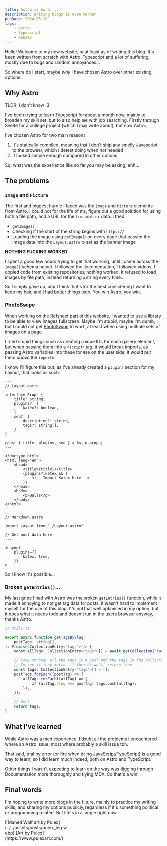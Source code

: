 ```yaml
---
title: Astro is hard....
description: Writing blogs is even harder
pubDate: 2024-05-28
tags:
    - astro
    - typescript
    - webdev
---
```


Hello! Welcome to my new website, or at least as of writing this blog.
It's been written from scratch with Astro, Typescript and a lot of suffering, mostly due to bugs and random annoyances...

So where do I start, maybe _why_ I have chosen Astro over other existing options.

## Why Astro

TLDR: I don't know :3

I've been trying to learn Typescript for about a month now, mainly to broaden my skill set, but to also help me with job
searching. Firstly through Svelte for a college project (which I may write about), but now Astro.

I've chosen Astro for two main reasons

1. It's statically compiled, meaning that I don't ship any smelly Javascript to the browser, which I detest doing when not needed
2. It looked simple enough compared to other options

So, what was the experience like so far you may be asking, ehh...

## The problems

### `Image` and `Picture`

The first and biggest hurdle I faced was the `Image` and `Picture` elements from Astro. I could not for the life of me,
figure out a good solution for using both a file path, and a URL for the `frontmatter` data. I tried:

-   `getImage()`
-   Checking if the start of the string begins with `https://`
-   Loading the image using `getImage()` on every page that passed the image data into the `Layout.astro` to set as the banner image

**NOTHING FUCKING WORKED.**

I spent a good few hours trying to get that working, until I came across the `image()` schema helper. I followed the
documentation, I followed videos, I copied code from existing repositories, nothing worked, it refused to load images
by file path, instead returning a string every time...

So I simply gave up, and I think that's for the best considering I want to keep my hair, and I had better things todo.
You win Astro, you win.

### PhotoSwipe

When working on the Refsheet part of this website, I wanted to use a library to be able to view images fullscreen. Maybe
I'm stupid, maybe I'm dumb, but I could not get [PhotoSwipe](https://photoswipe.com/) to work, at least when using
multiple sets of images on a page.

I tried stupid things such as creating unique IDs for each gallery element, but when
passing them into a `<script>` tag, it would break imports, as passing Astro variables into these for use on the user
side, it would put them _above_ the `import`s.

I know I'll figure this out, as I've already created a `plugins` section for my Layout, that looks as such.

```astro
---
// Layout.astro

interface Props {
    title: string;
    plugins?: {
        katex?: boolean,
    }
    seo?: {
        description?: string,
        tags?: string[],
    }
}

const { title, plugins, seo } = Astro.props;
---

<!doctype html>
<html lang="en">
    <head>
        <title>{title}</title>
        {plugins?.katex && (
            <!-- Import Katex here -->
        )}
    </head>
    <body>
        <p>Balls</p>
    </body>
</html>
```

```astro
---
// Markdown.astro

import Layout from "./Layout.astro";

// Get post data here
---

<Layout
    plugins={{
        katex: true,
    }}
>
```

So I know it's possible...

### Broken `getEntries()`...

My last gripe I had with Astro was the broken `getEntries()` function, while it made it annoying to not get tag data for
posts, it wasn't hard to implement myself for the use of this blog. It's not that well optimised in my option, but it
does what it needs todo and doesn't run in the users browser anyway, thanks Astro.

```typescript
// utils.ts

export async function getTagsBySlug(
    postTags: string[],
): Promise<CollectionEntry<"tags">[]> {
    const allTags: CollectionEntry<"tags">[] = await getCollection("tags");

    // Loop through all the tags in a post and the tags in the collections
    // To see if they match, if they do we'll return them
    const tags: CollectionEntry<"tags">[] = [];
    postTags.forEach((postTag) => {
        allTags.forEach((allTag) => {
            if (allTag.slug === postTag) tags.push(allTag);
        });
    });

    // Yeet
    return tags;
}
```

## What I've learned

While Astro was a meh experience, I doubt all the problems I encountered where an Astro issue, most where probably a
skill issue tbh.

That said, trial by error (or fire when doing JavaScript/TypeScript) is a good way to learn, so I did learn much indeed,
both on Astro and TypeScript.

Other things I wasn't expecting to learn on the way was digging through Documentation more thoroughly and trying MDX. So
that's a win!

## Final words

I'm hoping to write more blogs in the future, mainly to practice my writing skills, and sharing my options publicly,
regardless if it's something political or programming related. But life's in a tangle right now

<div style="width: 200px">
    ![Maned Wolf art by Pulex](../../assets/posts/pulex_leg.webp) [Art by
    Pulex](https://www.pulexart.com/)
</div>

